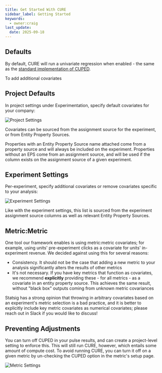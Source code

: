 ```yaml
---
title: Get Started With CURE
sidebar_label: Getting Started
keywords:
  - owner:craig
last_update:
  date: 2025-09-18
---
```


## Defaults

By default, CURE will run a univariate regression when enabled - the same as the [standard implementation of CUPED](https://www.exp-platform.com/Documents/2013-02-CUPED-ImprovingSensitivityOfControlledExperiments.pdf).

To add additional covariates

## Project Defaults

In project settings under Experimentation, specify default covariates for your company:

![Project Settings](/images/cure/project_setting.png)

Covariates can be sourced from the assignment source for the experiment, or from Entity Property Sources.

Properties with an Entity Property Source name attached come from a property source and will always be included on the experiment. Properties without an EPS come from an assignment source, and will be used if the column exists on the assignment source of a given experiment.

## Experiment Settings

Per-experiment, specify additional covariates or remove covariates specific to your analysis:

![Experiment Settings](/images/cure/experiment_setting.png)

Like with the experiment settings, this list is sourced from the experiment assignment source columns as well as relevant Entity Property Sources.

## Metric:Metric

One tool our framework enables is using metric:metric covariates; for example, using units' pre-experiment clicks as a covariate for units' in-experiment revenue. We decided against using this for several reasons:

- Consistency. It should not be the case that adding a new metric to your analysis significantly alters the results of other metrics
- It's not necessary. If you have key metrics that function as covariates, we recommend **explicitly** providing these - for all metrics - as a covariate in an entity property source. This achieves the same result, without "black box" outputs coming from unknown metric covariances

Statsig has a strong opinion that throwing in arbitrary covariates based on an experiment's metric selection is a bad practice, and it is better to explicitly include key metric covariates as numerical covariates; please reach out in Slack if you would like to discuss!

## Preventing Adjustments

You can turn off CUPED in your pulse results, and can create a project-level setting to enforce this. This will still run CURE, however, which entails some amount of compute cost. To avoid running CURE, you can turn it off on a given metric by un-checking the CUPED option in the metric's setup page.

![Metric Settings](/images/cure/metric_setting.png)
